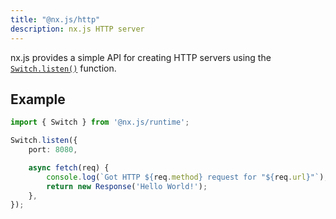 ```yaml
---
title: "@nx.js/http"
description: nx.js HTTP server
---
```


nx.js provides a simple API for creating HTTP servers using the [`Switch.listen()`](/runtime/Switch/listen) function.

## Example

```ts
import { Switch } from '@nx.js/runtime';

Switch.listen({
    port: 8080,

    async fetch(req) {
        console.log(`Got HTTP ${req.method} request for "${req.url}"`);
        return new Response('Hello World!');
    },
});
```
